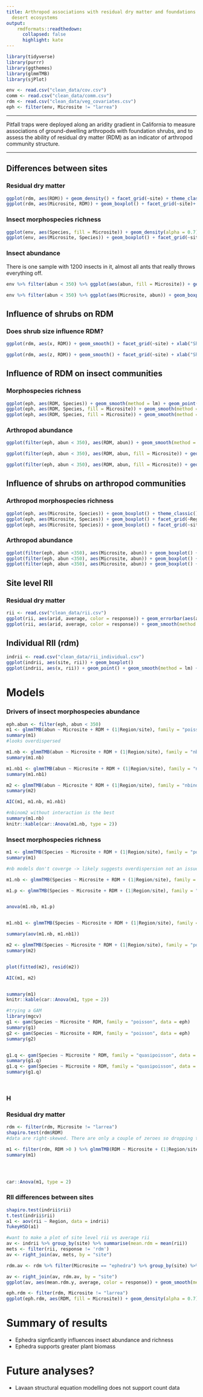 ```yaml
---
title: Arthropod associations with residual dry matter and foundations shrubs in California
  desert ecosystems
output:
    rmdformats::readthedown:
      collapsed: false
      highlight: kate
---
```


```r
library(tidyverse)
library(purrr)
library(ggthemes)
library(glmmTMB)
library(sjPlot)

env <- read.csv("clean_data/cov.csv")
comm <- read.csv("clean_data/comm.csv")
rdm <- read.csv("clean_data/veg_covariates.csv")
eph <- filter(env, Microsite != "larrea")
```

***

Pitfall traps were deployed along an aridity gradient in California to measure associations of ground-dwelling arthropods with foundation shrubs, and to assess the ability of residual dry matter (RDM) as an indicator of arthropod community structure.

***

## Differences between sites


### Residual dry matter
```r
ggplot(rdm, aes(RDM)) + geom_density() + facet_grid(~site) + theme_classic()
ggplot(rdm, aes(Microsite, RDM)) + geom_boxplot() + facet_grid(~site)+ theme_classic() + theme(axis.text.x = element_text(angle = 90, hjust = 1))

```



### Insect morphospecies richness
```r
ggplot(env, aes(Species, fill = Microsite)) + geom_density(alpha = 0.7) + facet_grid(~site)+ theme_classic()
ggplot(env, aes(Microsite, Species)) + geom_boxplot() + facet_grid(~site)+ theme_classic() + theme(axis.text.x = element_text(angle = 90, hjust = 1))
```




### Insect abundance
There is one sample with 1200 insects in it, almost all ants that really throws everything off. 
```r
env %>% filter(abun < 350) %>% ggplot(aes(abun, fill = Microsite)) + geom_density(alpha = 0.7) + facet_grid(~site)+ theme_classic()

env %>% filter(abun < 350) %>% ggplot(aes(Microsite, abun)) + geom_boxplot() + facet_grid(~site)+ theme_classic() + theme(axis.text.x = element_text(angle = 90, hjust = 1))
```



## Influence of shrubs on RDM

### Does shrub size influence RDM?
```r
ggplot(rdm, aes(x, RDM)) + geom_smooth() + facet_grid(~site) + xlab("Shrub Width")+ theme_classic()

ggplot(rdm, aes(z, RDM)) + geom_smooth() + facet_grid(~site) + xlab("Shrub Height")+ theme_classic()

```


## Influence of RDM on insect communities

### Morphospecies richness
```r
ggplot(eph, aes(RDM, Species)) + geom_smooth(method = lm) + geom_point() + theme_classic()
ggplot(eph, aes(RDM, Species, fill = Microsite)) + geom_smooth(method = lm) + geom_point() + theme_classic()
ggplot(eph, aes(RDM, Species, fill = Microsite)) + geom_smooth(method = lm) + geom_point() + theme_classic() + facet_grid(~Region)

```
### Arthropod abundance
```r
ggplot(filter(eph, abun < 350), aes(RDM, abun)) + geom_smooth(method = lm) + geom_point() + theme_classic()

ggplot(filter(eph, abun < 350), aes(RDM, abun, fill = Microsite)) + geom_smooth(method = lm) + geom_point() + theme_classic()

ggplot(filter(eph, abun < 350), aes(RDM, abun, fill = Microsite)) + geom_smooth(method = lm) + geom_point() + theme_classic() + facet_grid(~Region)
```


## Influence of shrubs on arthropod communities
### Arthropod morphospecies richness

```r
ggplot(eph, aes(Microsite, Species)) + geom_boxplot() + theme_classic() + theme(axis.text.x = element_text(angle = 90, hjust = 1))
ggplot(eph, aes(Microsite, Species)) + geom_boxplot() + facet_grid(~Region) + theme_classic() + theme(axis.text.x = element_text(angle = 90, hjust = 1))
ggplot(eph, aes(Microsite, Species)) + geom_boxplot() + facet_grid(~site) + theme_classic() + theme(axis.text.x = element_text(angle = 90, hjust = 1))
```
### Arthropod abundance


```r
ggplot(filter(eph, abun <350), aes(Microsite, abun)) + geom_boxplot() + theme_classic() + theme(axis.text.x = element_text(angle = 90, hjust = 1))
ggplot(filter(eph, abun <350), aes(Microsite, abun)) + geom_boxplot() + facet_grid(~Region) + theme_classic() + theme(axis.text.x = element_text(angle = 90, hjust = 1))
ggplot(filter(eph, abun <350), aes(Microsite, abun)) + geom_boxplot() + facet_grid(~site) + theme_classic() + theme(axis.text.x = element_text(angle = 90, hjust = 1))
```

## Site level RII 
### Residual dry matter

```r
rii <- read.csv("clean_data/rii.csv")
ggplot(rii, aes(arid, average, color = response)) + geom_errorbar(aes(arid, ymin = average - error, ymax = average + error)) + geom_point() + geom_jitter() 
ggplot(rii, aes(arid, average, color = response)) + geom_smooth(method = lm)

```


## Individual RII (rdm)

```r
indrii <- read.csv("clean_data/rii_individual.csv")
ggplot(indrii, aes(site, rii)) + geom_boxplot()
ggplot(indrii, aes(x, rii)) + geom_point() + geom_smooth(method = lm) + xlab("Shrub Width")
```



# Models

### Drivers of insect morphospecies abundance

```r
eph.abun <- filter(eph, abun < 350)
m1 <- glmmTMB(abun ~ Microsite + RDM + (1|Region/site), family = "poisson", data = eph.abun)
summary(m1)
#looks overdispersed

m1.nb <- glmmTMB(abun ~ Microsite + RDM + (1|Region/site), family = "nbinom2", data = eph.abun)
summary(m1.nb)

m1.nb1 <- glmmTMB(abun ~ Microsite + RDM + (1|Region/site), family = "nbinom1", data = eph.abun)
summary(m1.nb1)

m2 <- glmmTMB(abun ~ Microsite * RDM + (1|Region/site), family = "nbinom2", data = eph.abun)
summary(m2)

AIC(m1, m1.nb, m1.nb1)

#nbinom2 without interaction is the best
summary(m1.nb)
knitr::kable(car::Anova(m1.nb, type = 2))
```

### Insect morphospecies richness

```r
m1 <- glmmTMB(Species ~ Microsite + RDM + (1|Region/site), family = "poisson", data = eph)
summary(m1)

#nb models don't coverge -> likely suggests overdispersion not an issue but should add a formal check

m1.nb <- glmmTMB(Species ~ Microsite + RDM + (1|Region/site), family = "nbinom2", data = eph)

m1.p <- glmmTMB(Species ~ Microsite + RDM + (1|Region/site), family = "poisson", data = eph)


anova(m1.nb, m1.p)


m1.nb1 <- glmmTMB(Species ~ Microsite + RDM + (1|Region/site), family = "nbinom1", data = eph.abun)

summary(aov(m1.nb, m1.nb1))

m2 <- glmmTMB(Species ~ Microsite * RDM + (1|Region/site), family = "poisson", data = eph)
summary(m2)


plot(fitted(m2), resid(m2))

AIC(m1, m2)


summary(m1)
knitr::kable(car::Anova(m1, type = 2))
```

```r
#trying a GAM
library(mgcv)
g1 <- gam(Species ~ Microsite * RDM, family = "poisson", data = eph)
summary(g1)
g2 <- gam(Species ~ Microsite + RDM, family = "poisson", data = eph)
summary(g2)


g1.q <- gam(Species ~ Microsite * RDM, family = "quasipoisson", data = eph)
summary(g1.q)
g1.q <- gam(Species ~ Microsite + RDM, family = "quasipoisson", data = eph)
summary(g1.q)




```

### H


### Residual dry matter

```r

rdm <- filter(rdm, Microsite != "larrea")
shapiro.test(rdm$RDM)
#data are right-skewed. There are only a couple of zeroes so dropping them and using Gamma for now.

m1 <- filter(rdm, RDM >0 ) %>% glmmTMB(RDM ~ Microsite + (1|Region/site), family = Gamma, data = .)
summary(m1)




car::Anova(m1, type = 2)
```
### RII differences between sites
```r
shapiro.test(indrii$rii)
t.test(indrii$rii)
a1 <- aov(rii ~ Region, data = indrii)
TukeyHSD(a1)

```


```r

#want to make a plot of site level rii vs average rii
av <- indrii %>% group_by(site) %>% summarise(mean.rdm = mean(rii))
mets <- filter(rii, response != 'rdm')
av <- right_join(av, mets, by = "site") 

rdm.av <- rdm %>% filter(Microsite == "ephedra") %>% group_by(site) %>% summarise(mean.rdm = mean(RDM))

av <- right_join(av, rdm.av, by = "site")
ggplot(av, aes(mean.rdm.y, average, color = response)) + geom_smooth(method = lm) + geom_point() + xlab("Mean Shrub RII") + ylab("RII")

eph.rdm <- filter(rdm, Microsite != "larrea")
ggplot(eph.rdm, aes(RDM, fill = Microsite)) + geom_density(alpha = 0.7) + theme_classic() + xlab("RDM (g)")

```

# Summary of results

* Ephedra signficantly influences insect abundance and richness
* Ephedra supports greater plant biomass

# Future analyses?
* Lavaan structural equation modelling does not support count data
